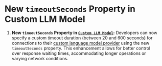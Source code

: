 # New `timeoutSeconds` Property in Custom LLM Model

1. **New `timeoutSeconds` Property in [`Custom LLM Model`](https://api.vapi.ai/api#:~:text=CustomLLMModel):** Developers can now specify a custom timeout duration (between 20 and 600 seconds) for connections to their [custom language model provider](https://api.vapi.ai/api#:~:text=CustomLLMModel) using the new `timeoutSeconds` property. This enhancement allows for better control over response waiting times, accommodating longer operations or varying network conditions.
